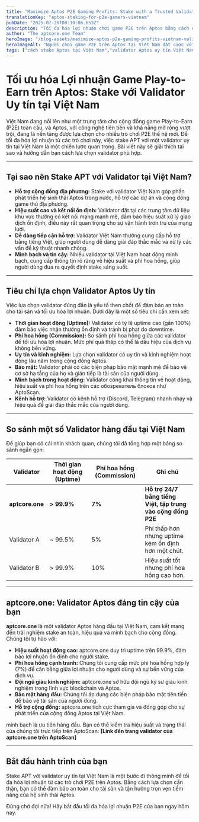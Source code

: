 ```yaml
---
title: "Maximize Aptos P2E Gaming Profits: Stake with a Trusted Validator in Vietnam"
translationKey: "aptos-staking-for-p2e-gamers-vietnam"
pubDate: "2025-07-26T08:10:06.653Z"
description: "Tối đa hóa lợi nhuận chơi game P2E trên Aptos bằng cách đặt cược với một trình xác thực đáng tin cậy tại Việt Nam. Tìm hiểu cách chọn validator phù hợp, so sánh các lựa chọn và tăng thu nhập của bạn. aptcore.one, nguồn thông tin hàng đầu về Aptos Blockchain."
author: "The aptcore.one Team"
heroImage: "/blog-assets/maximize-aptos-p2e-gaming-profits-vietnam-validator.jpg"
heroImageAlt: "Người chơi game P2E trên Aptos tại Việt Nam đặt cược với trình xác thực đáng tin cậy để tối đa hóa lợi nhuận"
tags: ["cách stake Aptos tại Việt Nam","validator Aptos uy tín Việt Nam","tăng lợi nhuận game P2E Aptos","staking Aptos kiếm lời","hướng dẫn stake Aptos cho người mới tại Việt Nam","kiếm tiền từ game P2E Aptos với validator","so sánh validator Aptos Việt Nam", "aptcore.one"]
---
```


# Tối ưu hóa Lợi nhuận Game Play-to-Earn trên Aptos: Stake với Validator Uy tín tại Việt Nam

Việt Nam đang nổi lên như một trung tâm cho cộng đồng game Play-to-Earn (P2E) toàn cầu, và Aptos, với công nghệ tiên tiến và khả năng mở rộng vượt trội, đang là nền tảng được lựa chọn cho nhiều trò chơi P2E thế hệ mới. Để tối đa hóa lợi nhuận từ các trò chơi này, việc stake APT với một validator uy tín tại Việt Nam là một chiến lược quan trọng. Bài viết này sẽ giải thích tại sao và hướng dẫn bạn cách lựa chọn validator phù hợp.

***

## Tại sao nên Stake APT với Validator tại Việt Nam?

* **Hỗ trợ cộng đồng địa phương:** Stake với validator Việt Nam góp phần phát triển hệ sinh thái Aptos trong nước, hỗ trợ các dự án và cộng đồng game thủ địa phương.
* **Hiệu suất cao và kết nối ổn định:** Validator đặt tại các trung tâm dữ liệu khu vực thường có kết nối mạng mạnh mẽ, đảm bảo hiệu suất xử lý giao dịch ổn định, điều này rất quan trọng cho sự vận hành trơn tru của mạng lưới.
* **Dễ dàng tiếp cận hỗ trợ:** Validator Việt Nam thường cung cấp hỗ trợ bằng tiếng Việt, giúp người dùng dễ dàng giải đáp thắc mắc và xử lý các vấn đề kỹ thuật nhanh chóng.
* **Minh bạch và tin cậy:** Nhiều validator tại Việt Nam hoạt động minh bạch, cung cấp thông tin rõ ràng về hiệu suất và phí hoa hồng, giúp người dùng đưa ra quyết định stake sáng suốt.

***

## Tiêu chí lựa chọn Validator Aptos Uy tín

Việc lựa chọn validator đúng đắn là yếu tố then chốt để đảm bảo an toàn cho tài sản và tối ưu hóa lợi nhuận. Dưới đây là một số tiêu chí cần xem xét:

* **Thời gian hoạt động (Uptime):** Validator có tỷ lệ uptime cao (gần 100%) đảm bảo việc nhận thưởng ổn định và tránh bị phạt do downtime.
* **Phí hoa hồng (Commission):** So sánh phí hoa hồng giữa các validator để tối ưu hóa lợi nhuận. Mức phí quá thấp có thể là dấu hiệu của dịch vụ không bền vững.
* **Uy tín và kinh nghiệm:** Lựa chọn validator có uy tín và kinh nghiệm hoạt động lâu năm trong cộng đồng Aptos.
* **Bảo mật:** Validator phải có các biện pháp bảo mật mạnh mẽ để bảo vệ cơ sở hạ tầng của họ và gián tiếp là tài sản của người dùng.
* **Minh bạch trong hoạt động:** Validator công khai thông tin về hoạt động, hiệu suất và phí hoa hồng trên các обозреватель блоков như AptoScan.
* **Kênh hỗ trợ:** Validator có kênh hỗ trợ (Discord, Telegram) nhanh nhạy và hiệu quả để giải đáp thắc mắc của người dùng.

***

## So sánh một số Validator hàng đầu tại Việt Nam

Để giúp bạn có cái nhìn khách quan, chúng tôi đã tổng hợp một bảng so sánh ngắn gọn:

| Validator         | Thời gian hoạt động (Uptime) | Phí hoa hồng (Commission) | Ghi chú                                            |
| ----------------- | --------------------------- | ------------------------- | -------------------------------------------------- |
| **aptcore.one** | **> 99.9%** | **7%** | **Hỗ trợ 24/7 bằng tiếng Việt, tập trung vào cộng đồng P2E** |
| Validator A       | ~ 99.5%                     | 5%                        | Phí thấp hơn nhưng uptime kém ổn định hơn một chút.   |
| Validator B       | > 99.9%                     | 10%                       | Hiệu suất tốt nhưng phí hoa hồng cao hơn.            |

***

## aptcore.one: Validator Aptos đáng tin cậy của bạn

**aptcore.one** là một validator Aptos hàng đầu tại Việt Nam, cam kết mang đến trải nghiệm stake an toàn, hiệu quả và minh bạch cho cộng đồng. Chúng tôi tự hào với:

* **Hiệu suất hoạt động cao:** aptcore.one duy trì uptime trên 99.9%, đảm bảo lợi nhuận ổn định cho người stake.
* **Phí hoa hồng cạnh tranh:** Chúng tôi cung cấp mức phí hoa hồng hợp lý (7%) để cân bằng giữa lợi nhuận cho người dùng và sự bền vững của dịch vụ.
* **Đội ngũ giàu kinh nghiệm:** aptcore.one sở hữu đội ngũ kỹ sư giàu kinh nghiệm trong lĩnh vực blockchain và Aptos.
* **Bảo mật hàng đầu:** Chúng tôi áp dụng các biện pháp bảo mật tiên tiến để bảo vệ tài sản của người dùng.
* **Hỗ trợ cộng đồng:** aptcore.one tích cực tham gia và đóng góp cho sự phát triển của cộng đồng Aptos tại Việt Nam.

 minh bạch là ưu tiên hàng đầu. Bạn có thể kiểm tra hiệu suất và trạng thái của chúng tôi trực tiếp trên AptoScan: **[Link đến trang validator của aptcore.one trên AptoScan]**

***

## Bắt đầu hành trình của bạn

Stake APT với validator uy tín tại Việt Nam là một bước đi thông minh để tối đa hóa lợi nhuận từ các trò chơi P2E trên Aptos. Bằng cách lựa chọn cẩn thận, bạn có thể đảm bảo an toàn cho tài sản và tận hưởng trọn vẹn tiềm năng của hệ sinh thái Aptos.

Đừng chờ đợi nữa! Hãy bắt đầu tối đa hóa lợi nhuận P2E của bạn ngay hôm nay.
